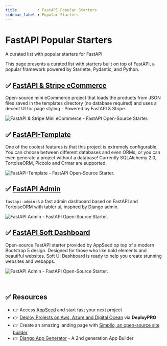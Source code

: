 ```yaml
---
title         : FastAPI Popular Starters
sidebar_label : Popular Starters
---
```


# FastAPI Popular Starters

<SubHeading>A curated list with popular starters for FastAPI</SubHeading>

This page presents a curated list with starters built on top of FastAPI, a popular framework powered by Starlette, Pydantic, and Python. 

## ✅ [FastAPI & Stripe eCommerce](https://github.com/app-generator/ecommerce-fastapi-stripe)

Open-source mini eCommerce project that loads the products from JSON files saved in the templates directory (no database required) and uses a decent UI for page styling - Powered by FastAPI & Stripe.

![FastAPI & Stripe Mini eCommerce - FastAPI Open-Source Starter.](https://github-production-user-asset-6210df.s3.amazonaws.com/51070104/268561931-9d7ec4fc-e41b-4815-bb6a-c483acbb5528.png)

## ✅ [FastAPI-Template](https://github.com/s3rius/FastAPI-template)

One of the coolest features is that this project is extremely configurable. 
You can choose between different databases and even ORMs, or you can even generate a project without a database! Currently SQLAlchemy 2.0, TortoiseORM, Piccolo and Ormar are supported.

![FastAPI-Template - FastAPI Open-Source Starter.](https://github-production-user-asset-6210df.s3.amazonaws.com/51070104/268561728-c09311f8-4ec6-4a22-a527-5f7e1f8d769e.png)

## ✅ [FastAPI Admin](https://github.com/fastapi-admin/fastapi-admin)

`fastapi-admin` is a fast admin dashboard based on FastAPI and TortoiseORM with tabler ui, inspired by Django admin.

![FastAPI Admin - FastAPI Open-Source Starter.](https://github-production-user-asset-6210df.s3.amazonaws.com/51070104/268562435-38550e5e-67c0-4f96-9347-7bdfd3056d33.png)

## ✅ [FastAPI Soft Dashboard](https://github.com/app-generator/fastapi-soft-ui-dashboard)

Open-source FastAPI starter provided by AppSeed op top of a modern Bootstrap 5 design. 
Designed for those who like bold elements and beautiful websites, Soft UI Dashboard is ready to help you create stunning websites and webapps. 

![FastAPI Admin - FastAPI Open-Source Starter.](https://github-production-user-asset-6210df.s3.amazonaws.com/51070104/268564517-3363f39f-28e6-46aa-a982-6a4d85292b01.png)

<br />

## ✅ Resources 

- 👉 Access [AppSeed](https://appseed.us/) and start fast your next project
- 👉 [Deploy Projects on Aws, Azure and Digital Ocean](https://www.docs.deploypro.dev/) via **DeployPRO**
- 👉 Create an amazing landing page with [Simpllo, an open-source site builder](https://www.simpllo.com/)
- 👉 [Django App Generator](https://app-generator.dev/django/) - A 2nd generation App Builder
